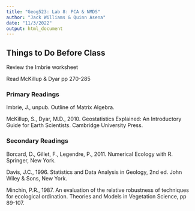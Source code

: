 ```yaml
---
title: "Geog523: Lab 8: PCA & NMDS"
author: "Jack Williams & Quinn Asena"
date: "11/3/2022"
output: html_document
---
```


## Things to Do Before Class
Review the Imbrie worksheet

Read McKillup & Dyar pp 270-285

### Primary Readings
Imbrie, J., unpub. Outline of Matrix Algebra.

McKillup, S., Dyar, M.D., 2010. Geostatistics Explained: An Introductory Guide for Earth Scientists. Cambridge University Press.

### Secondary Readings
Borcard, D., Gillet, F., Legendre, P., 2011. Numerical Ecology with R. Springer, New York.

Davis, J.C., 1996. Statistics and Data Analysis in Geology, 2nd ed. John Wiley & Sons, New York.

Minchin, P.R., 1987. An evaluation of the relative robustness of techniques for ecological ordination.  Theories and Models in Vegetation Science, pp 89-107.
